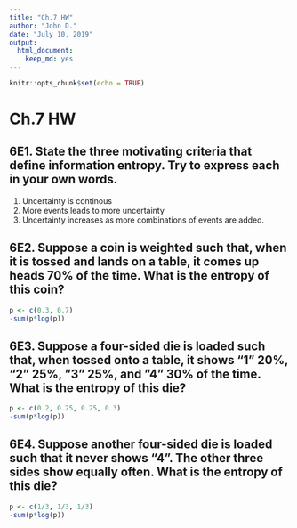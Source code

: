 ```yaml
---
title: "Ch.7 HW"
author: "John D."
date: "July 10, 2019"
output: 
  html_document: 
    keep_md: yes
---
```


```r
knitr::opts_chunk$set(echo = TRUE)
```

# Ch.7 HW

## 6E1. State the three motivating criteria that define information entropy. Try to express each in your own words.

1. Uncertainty is continous
2. More events leads to more uncertainty
3. Uncertainty increases as more combinations of events are added.

## 6E2. Suppose a coin is weighted such that, when it is tossed and lands on a table, it comes up heads 70% of the time. What is the entropy of this coin?

```r
p <- c(0.3, 0.7)
-sum(p*log(p))
```

## 6E3. Suppose a four-sided die is loaded such that, when tossed onto a table, it shows “1” 20%, “2” 25%, ”3” 25%, and ”4” 30% of the time. What is the entropy of this die?

```r
p <- c(0.2, 0.25, 0.25, 0.3)
-sum(p*log(p))
```

## 6E4. Suppose another four-sided die is loaded such that it never shows “4”. The other three sides show equally often. What is the entropy of this die?

```r
p <- c(1/3, 1/3, 1/3)
-sum(p*log(p))
```

